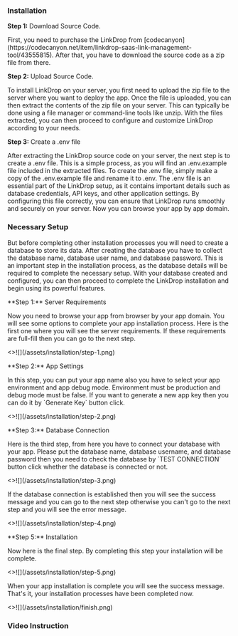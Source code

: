 ### Installation

**Step 1:** Download Source Code.

<p className="flex item-center">
  First, you need to purchase the LinkDrop from
  [codecanyon](https://codecanyon.net/item/linkdrop-saas-link-management-tool/43555815).
  After that, you have to download the source code as a zip file from there.
</p>

**Step 2:** Upload Source Code.

<p>
  To install LinkDrop on your server, you first need to upload the zip file to
  the server where you want to deploy the app. Once the file is uploaded, you
  can then extract the contents of the zip file on your server. This can
  typically be done using a file manager or command-line tools like unzip. With
  the files extracted, you can then proceed to configure and customize LinkDrop
  according to your needs.
</p>

**Step 3:** Create a .env file

<p>
  After extracting the LinkDrop source code on your server, the next step is to
  create a .env file. This is a simple process, as you will find an .env.example
  file included in the extracted files. To create the .env file, simply make a
  copy of the .env.example file and rename it to .env. The .env file is an
  essential part of the LinkDrop setup, as it contains important details such as
  database credentials, API keys, and other application settings. By configuring
  this file correctly, you can ensure that LinkDrop runs smoothly and securely
  on your server. Now you can browse your app by app domain.
</p>

### Necessary Setup


<p>
  But before completing other installation processes you will need to create a
  database to store its data. After creating the database you have to collect
  the database name, database user name, and database password. This is an
  important step in the installation process, as the database details will be
  required to complete the necessary setup. With your database created and
  configured, you can then proceed to complete the LinkDrop installation and
  begin using its powerful features.
</p>

<p className="mt-8">**Step 1:** Server Requirements</p>
<p className="mb-2">
  Now you need to browse your app from browser by your app domain. You will see
  some options to complete your app installation process. Here is the first one
  where you will see the server requirements. If these requirements are
  full-fill then you can go to the next step.
</p>
<>![](/assets/installation/step-1.png)</>

<p className="mt-8">**Step 2:** App Settings</p>
<p className="mb-2">
  In this step, you can put your app name also you have to select your app
  environment and app debug mode. Environment must be production and debug mode
  must be false. If you want to generate a new app key then you can do it by
  `Generate Key` button click.
</p>
<>![](/assets/installation/step-2.png)</>

<p className="mt-8">**Step 3:** Database Connection</p>
<p className="mb-2">
  Here is the third step, from here you have to connect your database with your
  app. Please put the database name, database username, and database password
  then you need to check the database by `TEST CONNECTION` button click whether
  the database is connected or not.
</p>
<>![](/assets/installation/step-3.png)</>

<p className="mb-2">
  If the database connection is established then you will see the success
  message and you can go to the next step otherwise you can't go to the next
  step and you will see the error message.
</p>
<>![](/assets/installation/step-4.png)</>

<p className="mt-8">**Step 5:** Installation</p>
<p className="mb-2">
  Now here is the final step. By completing this step your installation will be
  complete.
</p>
<>![](/assets/installation/step-5.png)</>

<p className="my-2">
  When your app installation is complete you will see the success message.
  That's it, your installation processes have been completed now.
</p>
<>![](/assets/installation/finish.png)</>

### Video Instruction
